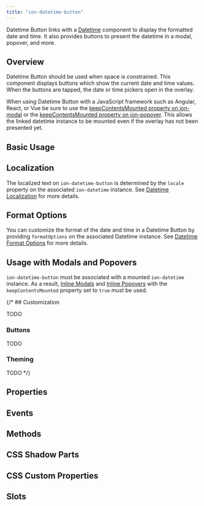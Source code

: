```yaml
---
title: "ion-datetime-button"
---
```


<head>
  <title>ion-datetime-button: Ionic Input for Datetime Picker</title>
  <meta name="description" content="Datetime button links with a datetime instance to easily a datetime in a popover, modal, and more." />
</head>


<EncapsulationPill type="shadow" />

Datetime Button links with a [Datetime](./datetime) component to display the formatted date and time. It also provides buttons to present the datetime in a modal, popover, and more.

## Overview

Datetime Button should be used when space is constrained. This component displays buttons which show the current date and time values. When the buttons are tapped, the date or time pickers open in the overlay.

When using Datetime Button with a JavaScript framework such as Angular, React, or Vue be sure to use the [keepContentsMounted property on ion-modal](./modal#keepcontentsmounted) or the [keepContentsMounted property on ion-popover](./popover#keepcontentsmounted). This allows the linked datetime instance to be mounted even if the overlay has not been presented yet.

## Basic Usage


<Basic />

## Localization

The localized text on `ion-datetime-button` is determined by the `locale` property on the associated `ion-datetime` instance. See [Datetime Localization](./datetime#localization) for more details.

## Format Options

You can customize the format of the date and time in a Datetime Button by providing `formatOptions` on the associated Datetime instance. See [Datetime Format Options](./datetime#format-options) for more details.


<FormatOptions />

## Usage with Modals and Popovers

`ion-datetime-button` must be associated with a mounted `ion-datetime` instance. As a result, [Inline Modals](./modal#inline-modals-recommended) and [Inline Popovers](./popover#inline-popovers) with the `keepContentsMounted` property set to `true` must be used.

{/* ## Customization

TODO

### Buttons

TODO

### Theming

TODO */}

## Properties
<Props />

## Events
<Events />

## Methods
<Methods />

## CSS Shadow Parts
<Parts />

## CSS Custom Properties
<CustomProps />

## Slots
<Slots />
